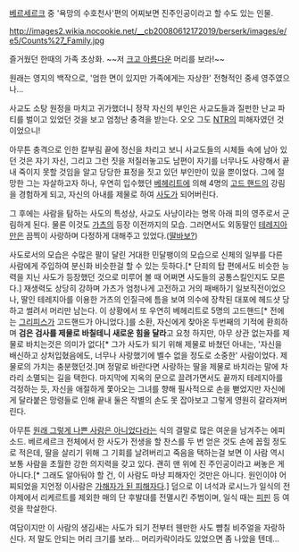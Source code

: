 [[베르세르크(만화)|베르세르크]] 중 '욕망의 수호천사'편의 어찌보면 진주인공이라고 할 수도 있는 인물.

http://images2.wikia.nocookie.net/__cb20080612172019/berserk/images/e/e5/Counts%27_Family.jpg

즐거웠던 한때의 가족 초상화. ~~저 [[크고 아름다운]] 머리를 보라!~~

원래는 영지의 백작으로, '엄한 면이 있지만 가족에게는 자상한' 전형적인 중세 영주였으나...

사교도 소탕 원정을 마치고 귀가했더니 정작 자신의 부인은 사교도들과 질펀한 난교 파티를 벌이고 있었던 것을 보고 엄청난 충격을 받는다. 오오 그도 [[네토라레|NTR]]의 피해자였던 것이었으니!

아무튼 충격으로 인한 칼부림 끝에 정신을 차리고 보니 사교도들의 시체들 속에 남아 있던 것은 자기 자신, 그리고 그런 짓을 저질러놓고도 남편이 자기를 너무나도 사랑해서 끝내 죽이지 못할 것임을 알고 당당한 표정을 짓고 있던 부인만이 있을 뿐이었다. 그에 절망한 그는 자살하고자 하나, 우연히 입수했던 [[베헤리트]]에 의해 4명의 [[고드 핸드]]의 강림을 경험하게 되고, 자신의 아내를 제물로 하여 [[사도(베르세르크)|사도]]가 되어버린다.

그 후에는 사람을 탐하는 사도의 특성상, 사교도 사냥이라는 명목 아래 피의 영주로서 군림하게 된다. 물론 이것도 [[가츠(베르세르크)|가츠]]의 등장 이전까지의 모습. 그러면서도 외동딸인 [[테레지아]]만은 끔찍이 사랑하며 다정하게 대해주고 있었다.([[딸바보?]])

사도로서의 모습은 수많은 팔이 달린 거대한 민달팽이의 모습으로 신체의 일부를 다른 사람에게 주입하여 분신화 비슷한걸 할 수 있는 듯하다.[* 단죄의 탑 편에서도 비슷한 능력을 지닌 사도가 등장했던 것으로 미루어 볼 때 어쩌면 사도들의 공통스킬인지도 모른다.] 재생력도 상당히 강하며 가츠가 엄청나게 고전하고 거의 패배하기 일보직전이었으나, 딸인 테레지아를 이용한 가츠의 인질극에 틈을 보여 의수에 장착된 대포에 헤드샷 당하고 썰려서 머리만 남는다. 이 상황에서 또 우연히 베헤리트로 5명의 고드핸드[* 전에는 [[그리피스(베르세르크)|그리피스]]가 고드핸드가 아니었다.]를 소환, 자신에게 찾아온 두번째의 기적에 환희하며 '''검은 검사를 제물로 바칠테니 새로운 힘을 달라'''고 요청 하지만, 아무 상관 없는자를 제물로 바치는것은 의미가 없다[* 그가 사도가 되기 위해 제물로 바쳤던 아내는, '자신을 배신하고 상처입혔음에도, 너무나 사랑했기에 벨수 없을 정도로 소중한' 사람이었다. 제물로의 가치는 충분했던것.]며 정말로 바란다면 사랑하는 딸을 제물로 바치라는 말에 차라리 소멸되는 길을 택한다. 마지막에 지옥의 문으로 끌려가면서도 끝까지 테레지아를 걱정하는 듯, 자신을 애절하게 쫓아오는 그녀를 향해 필사적으로 손을 뻗었지만 자신에게 달라붙은 망령들로 인해 끝내 둘은 작별의 손도 못 잡아보고 그렇게 영원히 갈라져버린다.

아무튼 [[이 녀석도 사실은 좋은 녀석이었어|원래 그렇게 나쁜 사람은 아니었다]]라는 식의 결말로 많은 여운을 남겨주는 에피소드. 베르세르크 전체에서 한 사도가 전생을 할 찬스를 두 번 얻은 것도 손에 꼽힐 정도로 적은데, 딸을 살리기 위해 그 기회를 날려버리고 죽음을 택하는걸 보면 이 사람 역시 보통 사람을 초월한 강한 의지력을 갖고 있다. 괜히 맨 위에 진 주인공이라고 써놓은 게 아니다.[* 그래도 알아둬야 할 건, 이 사람도 마냥 피해자인 것만은 아니다. 원인이야 어찌되었을 지언정 이사람은 [[가해자가 된 피해자]]다.] 덤으로 이 녀석과 로시느가 일식의 전야제에서 리케르트를 제외한 매의 단 후발대를 전멸시킨 주범이며, 일식 때는 [[피핀]] 등 여럿을 학살한다.

여담이지만 이 사람의 생김새는 사도가 되기 전부터 웬만한 사도 뺨칠 비주얼을 자랑하신다. 저 말도 안되는 머리 크기를 보라... 머리카락이라도 있었으면 좀 나았을 텐데...
